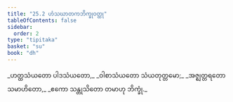 ```yaml
---
title: "25.2 ဟံသဃာတကဘိက္ခုဝတ္ထု"
tableOfContents: false
sidebar:
  order: 2
type: "tipitaka"
basket: "su"
book: "dh"
---
```



<DynamicBreadcrumb />

<Division number="362" book="dh" e="ch" v="18" p="65">

<Paragraph number="389" type="verses" book="dh">
_ဟတ္ထသံယတော ပါဒသံယတော,_  
_ဝါစာသံယတော သံယတုတ္တမော;_  
_အဇ္ဈတ္တရတော သမာဟိတော,_  
_ဧကော သန္တုသိတော တမာဟု ဘိက္ခုံ._
</Paragraph>
</Division>